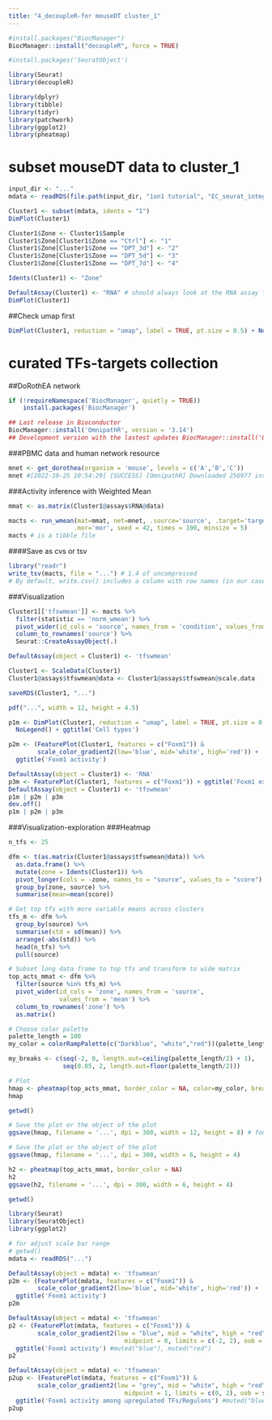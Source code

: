 ```yaml
---
title: "4_decoupleR-for mouseDT cluster_1"
---
```


```r
#install.packages("BiocManager")
BiocManager::install("decoupleR", force = TRUE)
```

```r
#install.packages('SeuratObject')
```

```r
library(Seurat)
library(decoupleR)
```

```r
library(dplyr)
library(tibble)
library(tidyr)
library(patchwork)
library(ggplot2)
library(pheatmap)
```

# subset mouseDT data to cluster_1
```r
input_dir <- "..."
mdata <- readRDS(file.path(input_dir, "1on1 tutorial", "EC_seurat_integrated.rds"))
```

```r
Cluster1 <- subset(mdata, idents = "1")
DimPlot(Cluster1)

Cluster1$Zone <- Cluster1$Sample
Cluster1$Zone[Cluster1$Zone == "Ctrl"] <- "1"
Cluster1$Zone[Cluster1$Zone == "DPT_3d"] <- "2"
Cluster1$Zone[Cluster1$Zone == "DPT_5d"] <- "3"
Cluster1$Zone[Cluster1$Zone == "DPT_7d"] <- "4"

Idents(Cluster1) <- "Zone"

DefaultAssay(Cluster1) <- "RNA" # should always look at the RNA assay for DE testing
DimPlot(Cluster1)
```

##Check umap first
```r
DimPlot(Cluster1, reduction = "umap", label = TRUE, pt.size = 0.5) + NoLegend()
```

# curated TFs-targets collection
##DoRothEA network

```r
if (!requireNamespace('BiocManager', quietly = TRUE))
    install.packages('BiocManager')

## Last release in Bioconductor
BiocManager::install('OmnipathR', version = '3.14')
## Development version with the lastest updates BiocManager::install('OmnipathR', version = 'devel')
```

###PBMC data and human network resource
```r
mnet <- get_dorothea(organism = 'mouse', levels = c('A','B','C'))
mnet #[2022-10-25 10:54:29] [SUCCESS] [OmnipathR] Downloaded 256977 interactions.
```

###Activity inference with Weighted Mean

```r
mmat <- as.matrix(Cluster1@assays$RNA@data)
```

```r
macts <- run_wmean(mat=mmat, net=mnet, .source='source', .target='target', 
                  .mor='mor', seed = 42, times = 100, minsize = 5)
macts # is a tibble file
```
####Save as cvs or tsv
```r
library("readr")
write_tsv(macts, file = "...") # 1.4 of uncompressed
# By default, write.csv() includes a column with row names (in our case the names are just the row numbers), so we need to add row.names = FALSE so they are not included write.csv(surveys_complete, file = "data_output/surveys_complete.csv", row.names = FALSE)
```

###Visualization
```r
Cluster1[['tfswmean']] <- macts %>% 
  filter(statistic == 'norm_wmean') %>% 
  pivot_wider(id_cols = 'source', names_from = 'condition', values_from = 'score') %>% 
  column_to_rownames('source') %>% 
  Seurat::CreateAssayObject(.)
```

```r
DefaultAssay(object = Cluster1) <- 'tfswmean'
```

```r
Cluster1 <- ScaleData(Cluster1)
Cluster1@assays$tfswmean@data <- Cluster1@assays$tfswmean@scale.data
```

```r
saveRDS(Cluster1, "...")
```


```r
pdf("...", width = 12, height = 4.5)

p1m <- DimPlot(Cluster1, reduction = "umap", label = TRUE, pt.size = 0.5) +
  NoLegend() + ggtitle('Cell types')

p2m <- (FeaturePlot(Cluster1, features = c("Foxm1")) & 
        scale_color_gradient2(low='blue', mid='white', high='red')) +
  ggtitle('Foxm1 activity')

DefaultAssay(object = Cluster1) <- 'RNA'
p3m <- FeaturePlot(Cluster1, features = c("Foxm1")) + ggtitle('Foxm1 expression')
DefaultAssay(object = Cluster1) <- 'tfswmean'
p1m | p2m | p3m
dev.off()
p1m | p2m | p3m
```

###Visualization-exploration
###Heatmap
```r
n_tfs <- 25
```

```r
dfm <- t(as.matrix(Cluster1@assays$tfswmean@data)) %>% 
  as.data.frame() %>% 
  mutate(zone = Idents(Cluster1)) %>% 
  pivot_longer(cols = -zone, names_to = "source", values_to = "score") %>% 
  group_by(zone, source) %>% 
  summarise(mean=mean(score))
```

```r
# Get top tfs with more variable means across clusters
tfs_m <- dfm %>%
  group_by(source) %>%
  summarise(std = sd(mean)) %>%
  arrange(-abs(std)) %>%
  head(n_tfs) %>%
  pull(source)
```

```r
# Subset long data frame to top tfs and transform to wide matrix
top_acts_mmat <- dfm %>%
  filter(source %in% tfs_m) %>%
  pivot_wider(id_cols = 'zone', names_from = 'source',
              values_from = 'mean') %>%
  column_to_rownames('zone') %>%
  as.matrix()
```

```r
# Choose color palette
palette_length = 100
my_color = colorRampPalette(c("Darkblue", "white","red"))(palette_length)

my_breaks <- c(seq(-2, 0, length.out=ceiling(palette_length/2) + 1),
               seq(0.05, 2, length.out=floor(palette_length/2)))
```

```r
# Plot
hmap <- pheatmap(top_acts_mmat, border_color = NA, color=my_color, breaks = my_breaks) 
hmap
```
```r
getwd()
```


```r
# Save the plot or the object of the plot
ggsave(hmap, filename = '...', dpi = 300, width = 12, height = 8) # font seemed small, so I reduced width and height by half.
```

```r
# Save the plot or the object of the plot
ggsave(hmap, filename = '...', dpi = 300, width = 6, height = 4)
```

```r
h2 <- pheatmap(top_acts_mmat, border_color = NA)
h2
ggsave(h2, filename = '...', dpi = 300, width = 6, height = 4)
```

```r
getwd()
```


```r
library(Seurat)
library(SeuratObject)
library(ggplot2)
```

```r
# for adjust scale bar range
# getwd()
mdata <- readRDS("...")
```

```r
DefaultAssay(object = mdata) <- 'tfswmean'
p2m <- (FeaturePlot(mdata, features = c("Foxm1")) & 
        scale_color_gradient2(low='blue', mid='white', high='red')) +
  ggtitle('Foxm1 activity')
p2m
```

```r
DefaultAssay(object = mdata) <- 'tfswmean'
p2 <- (FeaturePlot(mdata, features = c("Foxm1")) & 
        scale_color_gradient2(low = "blue", mid = "white", high = "red", 
                                midpoint = 0, limits = c(-2, 2), oob = scales::squish)) +
  ggtitle('Foxm1 activity') #muted("blue"), muted("red")
p2
```

```r
DefaultAssay(object = mdata) <- 'tfswmean'
p2up <- (FeaturePlot(mdata, features = c("Foxm1")) & 
        scale_color_gradient2(low = "grey", mid = "white", high = "red", 
                                midpoint = 1, limits = c(0, 2), oob = scales::squish)) +
  ggtitle('Foxm1 activity among upregulated TFs/Regulons') #muted("blue"), muted("red")
p2up
```

